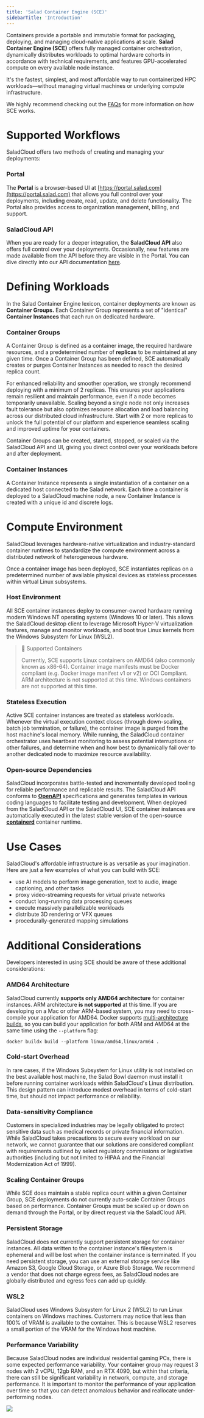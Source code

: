```yaml
---
title: 'Salad Container Engine (SCE)'
sidebarTitle: 'Introduction'
---
```


Containers provide a portable and immutable format for packaging, deploying, and managing cloud-native applications at
scale. **Salad Container Engine (SCE)** offers fully managed container orchestration, dynamically distributes workloads
to optimal hardware cohorts in accordance with technical requirements, and features GPU-accelerated compute on every
available node instance.

It's the fastest, simplest, and most affordable way to run containerized HPC workloads—without managing virtual machines
or underlying compute infrastructure.

We highly recommend checking out the [FAQs](/products/sce/faqs) for more information on how SCE works.

# Supported Workflows

SaladCloud offers two methods of creating and managing your deployments:

### Portal

The **Portal** is a browser-based UI at [https://portal.salad.com](https://portal.salad.com) that allows you full
control over your deployments, including create, read, update, and delete functionality. The Portal also provides access
to organization management, billing, and support.

### SaladCloud API

When you are ready for a deeper integration, the **SaladCloud API** also offers full control over your deployments.
Occasionally, new features are made available from the API before they are visible in the Portal. You can dive directly
into our API documentation [here](/reference/saladcloud-api).

# Defining Workloads

In the Salad Container Engine lexicon, container deployments are known as **Container Groups.** Each Container Group
represents a set of "identical" **Container Instances** that each run on dedicated hardware.

### Container Groups

A Container Group is defined as a container image, the required hardware resources, and a predetermined number of
**replicas** to be maintained at any given time. Once a Container Group has been defined, SCE automatically creates or
purges Container Instances as needed to reach the desired replica count.

For enhanced reliability and smoother operation, we strongly recommend deploying with a minimum of 2 replicas. This
ensures your applications remain resilient and maintain performance, even if a node becomes temporarily unavailable.
Scaling beyond a single node not only increases fault tolerance but also optimizes resource allocation and load
balancing across our distributed cloud infrastructure. Start with 2 or more replicas to unlock the full potential of our
platform and experience seamless scaling and improved uptime for your containers.

Container Groups can be created, started, stopped, or scaled via the SaladCloud API and UI, giving you direct control
over your workloads before and after deployment.

### Container Instances

A Container Instance represents a single instantiation of a container on a dedicated host connected to the Salad
network. Each time a container is deployed to a SaladCloud machine node, a new Container Instance is created with a
unique id and discrete logs.

# Compute Environment

SaladCloud leverages hardware-native virtualization and industry-standard container runtimes to standardize the compute
environment across a distributed network of heterogeneous hardware.

Once a container image has been deployed, SCE instantiates replicas on a predetermined number of available physical
devices as stateless processes within virtual Linux subsystems.

### Host Environment

All SCE container instances deploy to consumer-owned hardware running modern Windows NT operating systems (Windows 10 or
later). This allows the SaladCloud desktop client to leverage Microsoft Hyper-V virtualization features, manage and
monitor workloads, and boot true Linux kernels from the Windows Subsystem for Linux (WSL2).

> 📘 Supported Containers
>
> Currently, SCE supports Linux containers on AMD64 (also commonly known as x86-64). Container image manifests must be
> Docker compliant (e.g. Docker image manifest v1 or v2) or OCI Compliant. ARM architecture is not supported at this
> time. Windows containers are not supported at this time.

### Stateless Execution

Active SCE container instances are treated as stateless workloads. Whenever the virtual execution context closes
(through down-scaling, batch job termination, or failure), the container image is purged from the host machine's local
memory. While running, the SaladCloud container orchestrator uses heartbeat monitoring to assess potential interruptions
or other failures, and determine when and how best to dynamically fail over to another dedicated node to maximize
resource availability.

### Open-source Dependencies

SaladCloud incorporates battle-tested and incrementally developed tooling for reliable performance and replicable
results. The SaladCloud API conforms to **[OpenAPI](https://www.openapis.org/)** specifications and generates templates
in various coding languages to facilitate testing and development. When deployed from the SaladCloud API or the
SaladCloud UI, SCE container instances are automatically executed in the latest stable version of the open-source
**[containerd](https://containerd.io/)** container runtime.

# Use Cases

SaladCloud's affordable infrastructure is as versatile as your imagination. Here are just a few examples of what you can
build with SCE:

- use AI models to perform image generation, text to audio, image captioning, and other tasks
- proxy video-streaming requests for virtual private networks
- conduct long-running data processing queues
- execute massively parallelizable workloads
- distribute 3D rendering or VFX queues
- procedurally-generated mapping simulations

# Additional Considerations

Developers interested in using SCE should be aware of these additional considerations:

### AMD64 Architecture

SaladCloud currently **supports only AMD64 architecture** for container instances. ARM architecture **is not supported**
at this time. If you are developing on a Mac or other ARM-based system, you may need to cross-compile your application
for AMD64. Docker supports [multi-architecture builds](https://docs.docker.com/build/building/multi-platform/), so you
can build your application for both ARM and AMD64 at the same time using the `--platform` flag:

```
docker buildx build --platform linux/amd64,linux/arm64 .
```

### Cold-start Overhead

In rare cases, if the Windows Subsystem for Linux utility is not installed on the best available host machine, the Salad
Bowl daemon must install it before running container workloads within SaladCloud's Linux distribution. This design
pattern can introduce modest overhead in terms of cold-start time, but should not impact performance or reliability.

### Data-sensitivity Compliance

Customers in specialized industries may be legally obligated to protect sensitive data such as medical records or
private financial information. While SaladCloud takes precautions to secure every workload on our network, we cannot
guarantee that our solutions are considered compliant with requirements outlined by select regulatory commissions or
legislative authorities (including but not limited to HIPAA and the Financial Modernization Act of 1999).

### Scaling Container Groups

While SCE does maintain a stable replica count within a given Container Group, SCE deployments do not currently
auto-scale Container Groups based on performance. Container Groups must be scaled up or down on demand through the
Portal, or by direct request via the SaladCloud API.

### Persistent Storage

SaladCloud does not currently support persistent storage for container instances. All data written to the container
instance's filesystem is ephemeral and will be lost when the container instance is terminated. If you need persistent
storage, you can use an external storage service like Amazon S3, Google Cloud Storage, or Azure Blob Storage. We
recommend a vendor that does not charge egress fees, as SaladCloud nodes are globally distributed and egress fees can
add up quickly.

### WSL2

SaladCloud uses Windows Subsystem for Linux 2 (WSL2) to run Linux containers on Windows machines. Customers may notice
that less than 100% of VRAM is available to the container. This is because WSL2 reserves a small portion of the VRAM for
the Windows host machine.

### Performance Variability

Because SaladCloud nodes are individual residential gaming PCs, there is some expected performance variability. Your
container group may request 3 nodes with 2 vCPU, 12gb RAM, and an RTX 4090, but within that criteria, there can still be
significant variability in network, compute, and storage performance. It is important to monitor the performance of your
application over time so that you can detect anomalous behavior and reallocate under-performing nodes.

<img src="/products/sce/images/node-variability.png" />
